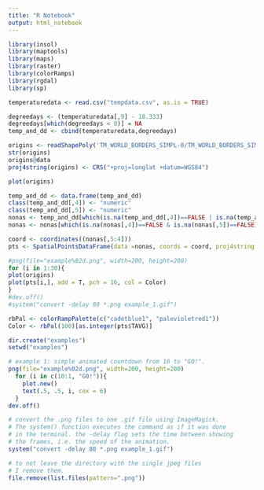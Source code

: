 ```yaml
---
title: "R Notebook"
output: html_notebook
---
```


```r
library(insol)
library(maptools)
library(maps)
library(raster)
library(colorRamps)
library(rgdal)
library(sp)
```


```r
temperaturedata <- read.csv("tempdata.csv", as.is = TRUE)
```

```r
degreedays <- (temperaturedata[,9] - 18.333)
degreedays[which(degreedays < 0)] = NA
temp_and_dd <- cbind(temperaturedata,degreedays)
```


```r
origins <- readShapePoly('TM_WORLD_BORDERS_SIMPL-0/TM_WORLD_BORDERS_SIMPL-0.3.shp')
str(origins)
origins@data
proj4string(origins) <- CRS("+proj=longlat +datum=WGS84")
```

```r
plot(origins)
```


```r

temp_and_dd <- data.frame(temp_and_dd)
class(temp_and_dd[,4]) <- "numeric"
class(temp_and_dd[,5]) <- "numeric"
nonas <- temp_and_dd[which(is.na(temp_and_dd[,4])==FALSE | is.na(temp_and_dd[,5])==FALSE),]
nonas <- nonas[which(is.na(nonas[,4])==FALSE & is.na(nonas[,5])==FALSE),]

coord <- coordinates((nonas[,5:4]))
pts <- SpatialPointsDataFrame(data =nonas, coords = coord, proj4string = CRS("+proj=longlat +datum=WGS84"))

```


```r
#png(file="example%02d.png", width=200, height=200)
for (i in 1:30){
plot(origins)
plot(pts[i,], add = T, pch = 16, col = Color)
}
#dev.off()
#system("convert -delay 80 *.png example_1.gif")
```


```r
rbPal <- colorRampPalette(c("cadetblue1", "palevioletred1"))
Color <- rbPal(100)[as.integer(pts$TAVG)]
```

```r
dir.create("examples")
setwd("examples")

# example 1: simple animated countdown from 10 to "GO!".
png(file="example%02d.png", width=200, height=200)
  for (i in c(10:1, "G0!")){
    plot.new()
    text(.5, .5, i, cex = 6)
  }
dev.off()

# convert the .png files to one .gif file using ImageMagick. 
# The system() function executes the command as if it was done
# in the terminal. the -delay flag sets the time between showing
# the frames, i.e. the speed of the animation.
system("convert -delay 80 *.png example_1.gif")

# to not leave the directory with the single jpeg files
# I remove them.
file.remove(list.files(pattern=".png"))
```

